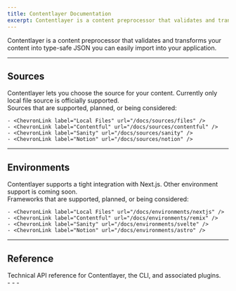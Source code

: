 ```yaml
---
title: Contentlayer Documentation
excerpt: Contentlayer is a content preprocessor that validates and transforms your content into type-safe JSON you can easily import into your application.
---
```


Contentlayer is a content preprocessor that validates and transforms your content into type-safe JSON you can easily import into your application.

<div className="mt-8 grid gap-6 md:grid-cols-2">
  <Card
    title="Getting Started"
    icon="rocket"
    link={{ url: "/docs/getting-started", label: "Jump into it" }}
    subtitle="Get comfortable with the basics of Contentlayer by showing how we can quickly build a blog site using Next.js."
  />
  <Card
    title="Concepts"
    icon="info"
    link={{ url: "/docs/concepts", label: "Learn more" }}
    subtitle="Learn about why you should use Contentlayer and get familiar with how it works under the hood."
  />
</div>

---

## Sources

<div className="grid gap-6 md:grid-cols-2 -mt-4">
  <div>
    Contentlayer lets you choose the source for your content. Currently only local file source is officially supported.
    <ChevronLink label="See all guides" url="/docs/sources" />
  </div>
  <div>
    Sources that are supported, planned, or being considered:

    - <ChevronLink label="Local Files" url="/docs/sources/files" />
    - <ChevronLink label="Contentful" url="/docs/sources/contentful" />
    - <ChevronLink label="Sanity" url="/docs/sources/sanity" />
    - <ChevronLink label="Notion" url="/docs/sources/notion" />

  </div>
</div>

---

## Environments

<div className="grid gap-6 md:grid-cols-2 -mt-4">
  <div>
    Contentlayer supports a tight integration with Next.js. Other environment support is coming soon.
    <ChevronLink label="See all guides" url="/docs/environments" />

  </div>
  <div>
    Frameworks that are supported, planned, or being considered:

    - <ChevronLink label="Local Files" url="/docs/environments/nextjs" />
    - <ChevronLink label="Contentful" url="/docs/environments/remix" />
    - <ChevronLink label="Sanity" url="/docs/environments/svelte" />
    - <ChevronLink label="Notion" url="/docs/environments/astro" />

  </div>
</div>

---

## Reference

<div className="grid gap-6 md:grid-cols-2 -mt-4">
  <div>
    Technical API reference for Contentlayer, the CLI, and associated plugins.
    <ChevronLink label="See reference" url="/docs/reference" />

  </div>
  <div>
    - <ChevronLink label="Contentlayer CLI" url="/docs/reference/cli" />
    - <ChevronLink label="contentlayer/source-files" url="/docs/reference/source-files" />
    - <ChevronLink label="next-contentlayer" url="/docs/reference/next-contentlayer" />
  </div>
</div>
